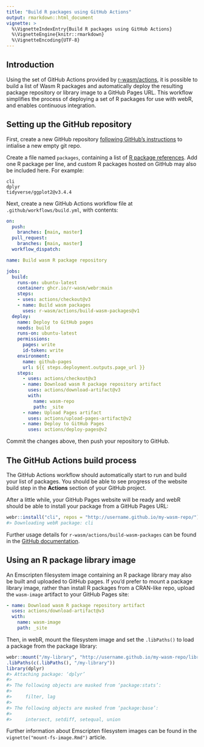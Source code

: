 ```yaml
---
title: "Build R packages using GitHub Actions"
output: rmarkdown::html_document
vignette: >
  %\VignetteIndexEntry{Build R packages using GitHub Actions}
  %\VignetteEngine{knitr::rmarkdown}
  %\VignetteEncoding{UTF-8}
---
```


## Introduction

Using the set of GitHub Actions provided by [r-wasm/actions](https://github.com/r-wasm/actions), it is possible to build a list of Wasm R packages and automatically deploy the resulting package repository or library image to a GitHub Pages URL. This workflow simplifies the process of deploying a set of R packages for use with webR, and enables continuous integration.

## Setting up the GitHub repository

First, create a new GitHub repository [following GitHub's instructions](https://docs.github.com/en/get-started/quickstart/create-a-repo#) to intialise a new empty git repo.

Create a file named `packages`, containing a list of [R package references](https://r-lib.github.io/pkgdepends/reference/pkg_refs.html). Add one R package per line, and custom R packages hosted on GitHub may also be included here. For example:

```
cli
dplyr
tidyverse/ggplot2@v3.4.4
```

Next, create a new GitHub Actions workflow file at `.github/workflows/build.yml`, with contents:

```yaml
on:
  push:
    branches: [main, master]
  pull_request:
    branches: [main, master]
  workflow_dispatch:

name: Build wasm R package repository

jobs:
  build:
    runs-on: ubuntu-latest
    container: ghcr.io/r-wasm/webr:main
    steps:
    - uses: actions/checkout@v3
    - name: Build wasm packages
      uses: r-wasm/actions/build-wasm-packages@v1
  deploy:
    name: Deploy to GitHub pages
    needs: build
    runs-on: ubuntu-latest
    permissions:
      pages: write
      id-token: write
    environment:
      name: github-pages
      url: ${{ steps.deployment.outputs.page_url }}
    steps:
      - uses: actions/checkout@v3
      - name: Download wasm R package repository artifact
        uses: actions/download-artifact@v3
        with:
          name: wasm-repo
          path: _site
      - name: Upload Pages artifact
        uses: actions/upload-pages-artifact@v2
      - name: Deploy to GitHub Pages
        uses: actions/deploy-pages@v2
```

Commit the changes above, then push your repository to GitHub.


## The GitHub Actions build process

The GitHub Actions workflow should automatically start to run and build your list of packages. You should be able to see progress of the website build step in the **Actions** section of your GitHub project.

After a little while, your GitHub Pages website will be ready and webR should be able to install your package from a GitHub Pages URL:

```r
webr::install("cli", repos = "http://username.github.io/my-wasm-repo/")
#> Downloading webR package: cli
```

Further usage details for `r-wasm/actions/build-wasm-packages` can be found in the [GitHub documentation](https://github.com/r-wasm/actions/tree/v1/build-wasm-packages).

## Using an R package library image

An Emscripten filesystem image containing an R package library may also be built and uploaded to GitHub pages. If you'd prefer to mount a package library image, rather than install R packages from a CRAN-like repo, upload the `wasm-image` artifact to your GitHub Pages site:

```yaml
- name: Download wasm R package repository artifact
  uses: actions/download-artifact@v3
  with:
    name: wasm-image
    path: _site
```

Then, in webR, mount the filesystem image and set the `.libPaths()` to load a package from the package library:

```r
webr::mount("/my-library", "http://username.github.io/my-wasm-repo/library.data")
.libPaths(c(.libPaths(), "/my-library"))
library(dplyr)
#> Attaching package: ‘dplyr’
#> 
#> The following objects are masked from ‘package:stats’:
#> 
#>     filter, lag
#> 
#> The following objects are masked from ‘package:base’:
#> 
#>     intersect, setdiff, setequal, union
```

Further information about Emscripten filesystem images can be found in the `vignette("mount-fs-image.Rmd")` article.
